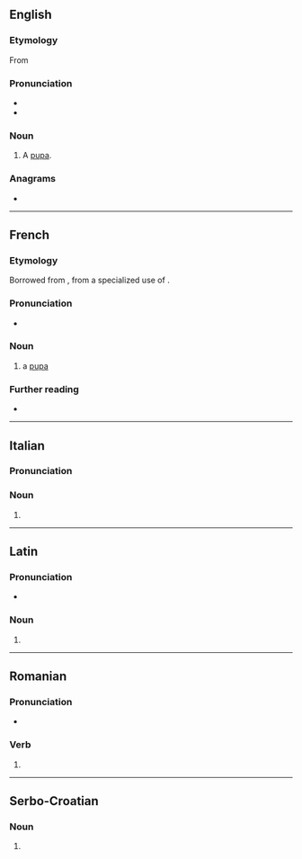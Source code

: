 {{also|pupé|pupë|pupę|пупе}}
==English==

===Etymology===
From {{bor|en|fr|pupe}}

===Pronunciation===
* {{IPA|en|/pjup/}}
* {{rhymes|en|up|s=1}}

===Noun===
{{en-noun}}

# A [[pupa]].

{{Webster 1913}}

===Anagrams===
* {{anagrams|en|a=eppu|uppe}}

----

==French==

===Etymology===
Borrowed from {{bor|fr|NL.|pupa}}, from a specialized use of {{der|fr|la|pūpa}}.

===Pronunciation===
* {{fr-IPA}}

===Noun===
{{fr-noun|f}}

# a [[pupa]]

===Further reading===
* {{R:TLFi}}

----

==Italian==

===Pronunciation===
{{it-pr|pùpe}}

===Noun===
{{head|it|noun form|g=f}}

# {{plural of|it|pupa}}

----

==Latin==

===Pronunciation===
* {{la-IPA|pūpe}}

===Noun===
{{la-noun-form|pūpe}}

# {{inflection of|la|pūpus||voc|s}}

----

==Romanian==

===Pronunciation===
* {{IPA|ro|[ˈpupe]}}

===Verb===
{{head|ro|verb form}}

# {{verb form of|ro|pupa||3|s//p|pres|sub}}

----

==Serbo-Croatian==

===Noun===
{{sh-noun-form}}

# {{inflection of|sh|pup||voc|s}}